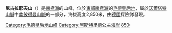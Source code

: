 {{coord|71|44|S|12|26|E|display=title}}

'''尼古拉耶夫山'''（{{lang-en|Mount Nikolayev}}）是[[南極洲|南極洲]]的山峰，位於[[東部南極洲|東部南極洲]]的[[毛德皇后地|毛德皇后地]]，屬於[[沃爾塔特山脈|沃爾塔特山脈]]中[[南彼得曼山脈|南彼得曼山脈]]的一部分，海拔高度2,850米，由[[德國|德國]]探險隊發現。

{{DEFAULTSORT:Mount Nikolayev}}
[[Category:毛德皇后地山峰|Category:毛德皇后地山峰]]
[[Category:阿斯特里德公主海岸|Category:阿斯特里德公主海岸]]
[[Category:海拔2000公尺至2999公尺的南極洲山峰|850]]

{{PrincessAstridCoast-geo-stub}}